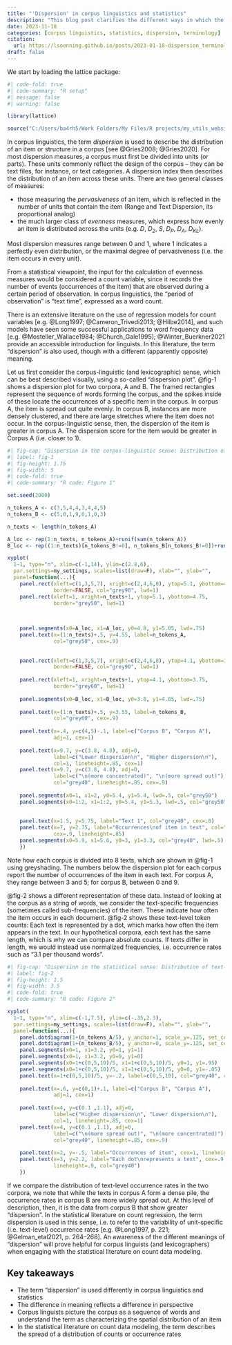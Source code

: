 ```yaml
---
title: "'Dispersion' in corpus linguistics and statistics"
description: "This blog post clarifies the different ways in which the term *dispersion* is used in corpus linguistics and statistics."
date: 2023-11-18
categories: [corpus linguistics, statistics, dispersion, terminology]
citation: 
  url: https://lsoenning.github.io/posts/2023-01-18-dispersion_terminology/ 
draft: false
---
```


We start by loading the lattice package:

```r
#| code-fold: true
#| code-summary: "R setup"
#| message: false
#| warning: false

library(lattice)

source("C:/Users/ba4rh5/Work Folders/My Files/R projects/my_utils_website.R")
```


In corpus linguistics, the term *dispersion* is used to describe the distribution of an item or structure in a corpus [see @Gries2008; @Gries2020]. For most dispersion measures, a corpus must first be divided into units (or parts). These units commonly reflect the design of the corpus -- they can be text files, for instance, or text categories. A dispersion index then describes the distribution of an item across these units. There are two general classes of measures: 

- those measuring the *pervasiveness* of an item, which is reflected in the number of units that contain the item (Range and Text Dispersion, its proportional analog)
- the much larger class of *evenness* measures, which express how evenly an item is distributed across the units (e.g. *D*, *D~2~*, *S*, *D~P~*, *D~A~*, *D~KL~*). 

Most dispersion measures range between 0 and 1, where 1 indicates a perfectly even distribution, or the maximal degree of pervasiveness (i.e. the item occurs in every unit).

From a statistical viewpoint, the input for the calculation of evenness measures would be considered a count variable, since it records the number of events (occurrences of the item) that are observed during a certain period of observation. In corpus linguistics, the "period of observation" is "text time", expressed as a word count. 

There is an extensive literature on the use of regression models for count variables [e.g. @Long1997; @Cameron_Trivedi2013; @Hilbe2014], and such models have seen some successful applications to word frequency data [e.g. @Mosteller_Wallace1984; @Church_Gale1995]; @Winter_Buerkner2021 provide an accessible introduction for linguists. In this literature, the term "dispersion" is also used, though with a different (apparently opposite) meaning.

Let us first consider the corpus-linguistic (and lexicographic) sense, which can be best described visually, using a so-called "dispersion plot". @fig-1 shows a dispersion plot for two corpora, A and B. The framed rectangles represent the sequence of words forming the corpus, and the spikes inside of these locate the occurrences of a specific item in the corpus. In corpus A, the item is spread out quite evenly. In corpus B, instances are more densely clustered, and there are large stretches where the item does not occur. In the corpus-linguistic sense, then, the dispersion of the item is greater in corpus A. The dispersion score for the item would be greater in Corpus A (i.e. closer to 1).

```r
#| fig-cap: "Dispersion in the corpus-linguistic sense: Distribution of word tokens in the corpus."
#| label: fig-1
#| fig-height: 1.75
#| fig-width: 5
#| code-fold: true
#| code-summary: "R code: Figure 1"

set.seed(2000)

n_tokens_A <- c(3,5,4,4,3,4,4,5)
n_tokens_B <- c(5,0,1,9,0,1,0,3)

n_texts <- length(n_tokens_A)

A_loc <- rep(1:n_texts, n_tokens_A)+runif(sum(n_tokens_A))
B_loc <- rep((1:n_texts)[n_tokens_B!=0], n_tokens_B[n_tokens_B!=0])+runif(sum(n_tokens_B))

xyplot(
  1~1, type="n", xlim=c(-1,14), ylim=c(2.8,6),
  par.settings=my_settings, scales=list(draw=F), xlab="", ylab="",
  panel=function(...){
    panel.rect(xleft=c(1,3,5,7), xright=c(2,4,6,8), ytop=5.1, ybottom=4.75, 
               border=FALSE, col="grey90", lwd=1)
    panel.rect(xleft=1, xright=n_texts+1, ytop=5.1, ybottom=4.75, 
               border="grey50", lwd=1)
    

        
    panel.segments(x0=A_loc, x1=A_loc, y0=4.8, y1=5.05, lwd=.75)
    panel.text(x=(1:n_texts)+.5, y=4.55, label=n_tokens_A, 
               col="grey50", cex=.9)
    
    
    panel.rect(xleft=c(1,3,5,7), xright=c(2,4,6,8), ytop=4.1, ybottom=3.75, 
               border=FALSE, col="grey90", lwd=1)
    
    panel.rect(xleft=1, xright=n_texts+1, ytop=4.1, ybottom=3.75, 
               border="grey60", lwd=1)
    
    panel.segments(x0=B_loc, x1=B_loc, y0=3.8, y1=4.05, lwd=.75)
    
    panel.text(x=(1:n_texts)+.5, y=3.55, label=n_tokens_B, 
               col="grey60", cex=.9)
    
    panel.text(x=.4, y=c(4,5)-.1, label=c("Corpus B", "Corpus A"), 
               adj=1, cex=1)
    
    panel.text(x=9.7, y=c(3.8, 4.8), adj=0, 
               label=c("Lower dispersion\n", "Higher dispersion\n"), 
               col=1, lineheight=.85, cex=1)
    panel.text(x=9.7, y=c(3.8, 4.8), adj=0, 
               label=c("\n(more concentrated)", "\n(more spread out)"), 
               col="grey40", lineheight=.85, cex=.9)
    
    panel.segments(x0=1, x1=2, y0=5.4, y1=5.4, lwd=.5, col="grey50")
    panel.segments(x0=1:2, x1=1:2, y0=5.4, y1=5.3, lwd=.5, col="grey50")
    
    
    panel.text(x=1.5, y=5.75, label="Text 1", col="grey40", cex=.8)
    panel.text(x=7, y=2.75, label="Occurrences\nof item in text", col="grey40", 
               cex=.9, lineheight=.85)
    panel.segments(x0=5.9, x1=5.6, y0=3, y1=3.3, col="grey40", lwd=.5)
    })

```

Note how each corpus is divided into 8 texts, which are shown in @fig-1 using greyshading. The numbers below the dispersion plot for each corpus report the number of occurrences of the item in each text. For corpus A, they range between 3 and 5; for corpus B, between 0 and 9.

@fig-2 shows a different representation of these data. Instead of looking at the corpus as a string of words, we consider the text-specific frequencies (sometimes called sub-frequencies) of the item. These indicate how often the item occurs in each document. @fig-2 shows these text-level token counts: Each text is represented by a dot, which marks how often the item appears in the text. In our hypothetical corpora, each text has the same length, which is why we can compare absolute counts. If texts differ in length, we would instead use normalized frequencies, i.e. occurrence rates such as "3.1 per thousand words".

```r
#| fig-cap: "Dispersion in the statistical sense: Distribution of text-level ocurrence rates."
#| label: fig-2
#| fig-height: 1.5
#| fig-width: 3.5
#| code-fold: true
#| code-summary: "R code: Figure 2"

xyplot(
  1~1, type="n", xlim=c(-1,7.5), ylim=c(-.35,2.3),
  par.settings=my_settings, scales=list(draw=F), xlab="", ylab="",
  panel=function(...){
    panel.dotdiagram(1+(n_tokens_A/5), y_anchor=1, scale_y=.125, set_cex=1.3)
    panel.dotdiagram(1+(n_tokens_B/5), y_anchor=0, scale_y=.125, set_cex=1.3)
    panel.segments(x0=1, x1=3.2, y0=1, y1=1)
    panel.segments(x0=1, x1=3.2, y0=0, y1=0)
    panel.segments(x0=1+c(0,5,10)/5, x1=1+c(0,5,10)/5, y0=1, y1=.95)
    panel.segments(x0=1+c(0,5,10)/5, x1=1+c(0,5,10)/5, y0=0, y1=-.05)
    panel.text(x=1+c(0,5,10)/5, y=-.2, label=c(0,5,10), col="grey40", cex=.8)
    
    panel.text(x=.6, y=c(0,1)+.1, label=c("Corpus B", "Corpus A"), 
               adj=1, cex=1)
    
    panel.text(x=4, y=c(0.1 ,1.1), adj=0, 
               label=c("Higher dispersion\n", "Lower dispersion\n"), 
               col=1, lineheight=.85, cex=1)
    panel.text(x=4, y=c(0.1 ,1.1), adj=0, 
               label=c("\n(more spread out)", "\n(more concentrated)"), 
               col="grey40", lineheight=.85, cex=.9)
    
    panel.text(x=2, y=-.5, label="Occurrences of item", cex=1, lineheight=.9)
    panel.text(x=3, y=2.2, label="Each dot\nrepresents a text", cex=.9, 
               lineheight=.9, col="grey40")
    })
```

If we compare the distribution of text-level occurrence rates in the two corpora, we note that while the texts in corpus A form a dense pile, the occurrence rates in corpus B are more widely spread out. At this level of description, then, it is the data from corpus B that show greater "dispersion". In the statistical literature on count regression, the term dispersion is used in this sense, i.e. to refer to the variability of unit-specific (i.e. text-level) occurrence rates [e.g. @Long1997, p. 221; @Gelman_etal2021, p. 264–268]. An awareness of the different meanings of “dispersion” will prove helpful for corpus linguists (and lexicographers) when engaging with the statistical literature on count data modeling.

::: {.callout-tip}
## Key takeaways

- The term "dispersion" is used differently in corpus linguistics and statistics
- The difference in meaning reflects a difference in perspective
- Corpus linguists picture the corpus as a sequence of words and understand the term as characterizing the spatial distribution of an item
- In the statistical literature on count data modeling, the term describes the spread of a distribution of counts or occurrence rates
:::


